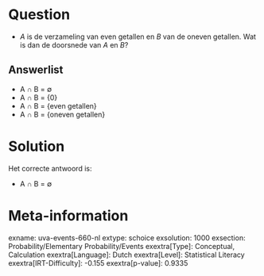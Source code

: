 Question
========

* *A* is de verzameling van even getallen en *B* van de oneven getallen.
Wat is dan de doorsnede van *A* en *B*?


Answerlist
----------

* A ∩ B = ∅
* A ∩ B = {0}
* A ∩ B = {even getallen}
* A ∩ B = {oneven getallen}

Solution
========

Het correcte antwoord is: 

* A ∩ B = ∅

Meta-information
================
exname: uva-events-660-nl
extype: schoice
exsolution: 1000
exsection: Probability/Elementary Probability/Events
exextra[Type]: Conceptual, Calculation
exextra[Language]: Dutch
exextra[Level]: Statistical Literacy
exextra[IRT-Difficulty]: -0.155
exextra[p-value]: 0.9335
